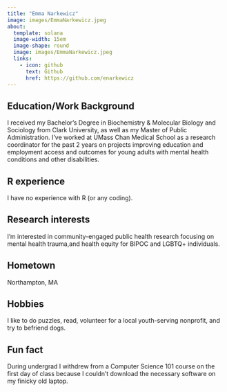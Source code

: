 ```yaml
---
title: "Emma Narkewicz"
image: images/EmmaNarkewicz.jpeg
about:
  template: solana
  image-width: 15em
  image-shape: round
  image: images/EmmaNarkewicz.jpeg
  links:
    - icon: github
      text: Github
      href: https://github.com/enarkewicz
---
```


## Education/Work Background

I received my Bachelor's Degree in Biochemistry & Molecular Biology and Sociology from Clark University, as well as my Master of Public Administration. I've worked at UMass Chan Medical School as a research coordinator for the past 2 years on projects improving education and employment access and outcomes for young adults with mental health conditions and other disabilities.

## R experience

I have no experience with R (or any coding).

## Research interests

I'm interested in community-engaged public health research focusing on mental health trauma,and health equity for BIPOC and LGBTQ+ individuals.

## Hometown

Northampton, MA

## Hobbies

I like to do puzzles, read, volunteer for a local youth-serving nonprofit, and try to befriend dogs.

## Fun fact

During undergrad I withdrew from a Computer Science 101 course on the first day of class because I couldn't download the necessary software on my finicky old laptop.